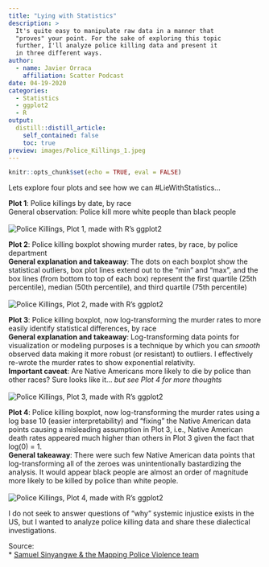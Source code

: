 ```yaml
---
title: "Lying with Statistics"
description: > 
  It's quite easy to manipulate raw data in a manner that
  "proves" your point. For the sake of exploring this topic
  further, I'll analyze police killing data and present it
  in three different ways. 
author:
  - name: Javier Orraca
    affiliation: Scatter Podcast
date: 04-19-2020
categories:
  - Statistics
  - ggplot2
  - R
output:
  distill::distill_article:
    self_contained: false
    toc: true
preview: images/Police_Killings_1.jpeg
---
```


```r
knitr::opts_chunk$set(echo = TRUE, eval = FALSE)
```

Lets explore four plots and see how we can #LieWithStatistics...

**Plot 1**: Police killings by date, by race
<br>General observation: Police kill more white people than black people<br><br>
![Police Killings, Plot 1, made with R's ggplot2](./images/Police_Killings_1.jpeg)

**Plot 2**: Police killing boxplot showing murder rates, by race, by police department
<br>**General explanation and takeaway**: The dots on each boxplot show the statistical outliers, box plot lines extend out to the "min" and "max", and the box lines (from bottom to top of each box) represent the first quartile (25th percentile), median (50th percentile), and third quartile (75th percentile)<br><br>
![Police Killings, Plot 2, made with R's ggplot2](./images/Police_Killings_2.jpeg)

**Plot 3**: Police killing boxplot, now log-transforming the murder rates to more easily identify statistical differences, by race
<br>**General explanation and takeaway**: Log-transforming data points for visualization or modeling purposes is a technique by which you can _smooth_ observed data making it more robust (or resistant) to outliers. I effectively re-wrote the murder rates to show exponential relativity.
<br>**Important caveat**: Are Native Americans more likely to die by police than other races? Sure looks like it... _but see Plot 4 for more thoughts_<br><br>
![Police Killings, Plot 3, made with R's ggplot2](./images/Police_Killings_3.jpeg)

**Plot 4**: Police killing boxplot, now log-transforming the murder rates using a log base 10 (easier interpretability) and "fixing" the Native American data points causing a misleading assumption in Plot 3, i.e., Native American death rates appeared much higher than others in Plot 3 given the fact that log(0) = 1.
<br>**General takeaway**: There were such few Native American data points that log-transforming all of the zeroes was unintentionally bastardizing the analysis. It would appear black people are almost an order of magnitude more likely to be killed by police than white people.<br><br>
![Police Killings, Plot 4, made with R's ggplot2](./images/Police_Killings_3_modified.png)

I do not seek to answer questions of "why" systemic injustice exists in the US, but I wanted to analyze police killing data and share these dialectical investigations.

Source:<br>
* [Samuel Sinyangwe & the Mapping Police Violence team](https://mappingpoliceviolence.org/)